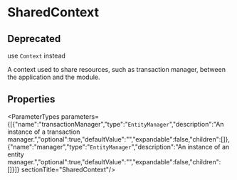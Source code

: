 
# SharedContext

## Deprecated

use `Context` instead

A context used to share resources, such as transaction manager, between the application and the module.

## Properties

<ParameterTypes parameters={[{"name":"transactionManager","type":"`EntityManager`","description":"An instance of a transaction manager.","optional":true,"defaultValue":"","expandable":false,"children":[]},{"name":"manager","type":"`EntityManager`","description":"An instance of an entity manager.","optional":true,"defaultValue":"","expandable":false,"children":[]}]}  sectionTitle="SharedContext"/>
